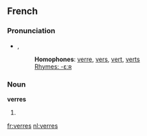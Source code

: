==French==

===Pronunciation===
* {{IPA|/vεʁ/}}, {{SAMPA|/vE:R/}}
*: '''Homophones''': [[verre]], [[vers]], [[vert]], [[verts]]
*: [[Rhymes:French:-εːʀ|Rhymes: -εːʀ]]

===Noun===
'''verres''' {{m|p}}

# {{plural of|[[verre]]|lang=French}}

[[fr:verres]]
[[nl:verres]]